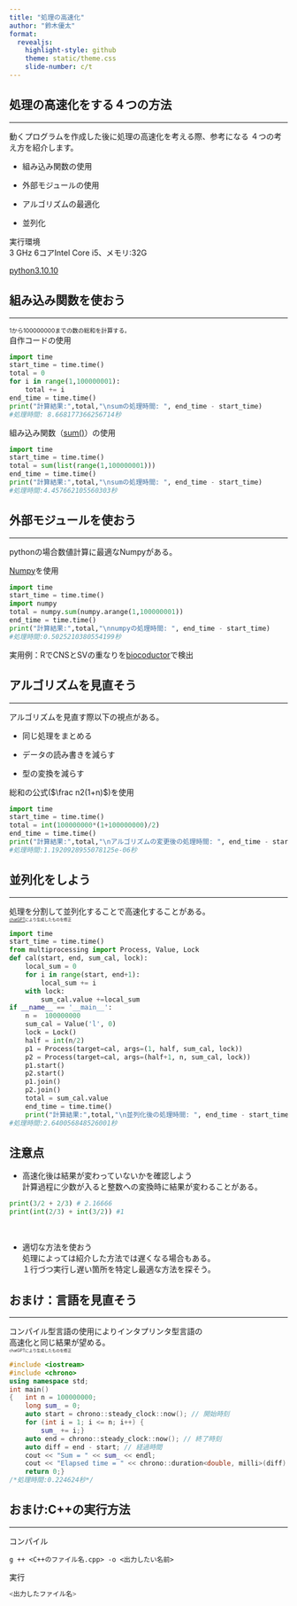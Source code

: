 ```yaml
---
title: "処理の高速化"
author: "鈴木優太"
format: 
  revealjs:
    highlight-style: github
    theme: static/theme.css
    slide-number: c/t
---
```


## 処理の高速化をする４つの方法
<hr>
動くプログラムを作成した後に処理の高速化を考える際、参考になる
４つの考え方を紹介します。 <br>

- 組み込み関数の使用 <br>

- 外部モジュールの使用 <br>

- アルゴリズムの最適化 <br>

- 並列化

実行環境<br>
3 GHz 6コアIntel Core i5、メモリ:32G

[python3.10.10](https://docs.python.org/3.10/)<br>



## 組み込み関数を使おう
<hr>

<span style="font-size:75%">1から100000000までの数の総和を計算する。</span><br>
自作コードの使用
```python
import time
start_time = time.time()
total = 0
for i in range(1,100000001):
    total += i
end_time = time.time()
print("計算結果:",total,"\nsumの処理時間: ", end_time - start_time)
#処理時間: 8.668177366256714秒
```

組み込み関数（[sum()](https://docs.python.org/ja/3.10/library/functions.html#sum)）の使用
```python
import time
start_time = time.time()
total = sum(list(range(1,100000001)))
end_time = time.time()
print("計算結果:",total,"\nsumの処理時間: ", end_time - start_time)
#処理時間:4.457662105560303秒
```

## 外部モジュールを使おう
<hr>
pythonの場合数値計算に最適なNumpyがある。


[Numpy](https://numpy.org/)を使用
```python
import time
start_time = time.time()
import numpy
total = numpy.sum(numpy.arange(1,100000001))
end_time = time.time()
print("計算結果:",total,"\nnumpyの処理時間: ", end_time - start_time)
#処理時間:0.5025210380554199秒
```
実用例：RでCNSとSVの重なりを[biocoductor](https://www.bioconductor.org/)で検出

## アルゴリズムを見直そう
<hr>
アルゴリズムを見直す際以下の視点がある。<br>

- 同じ処理をまとめる<br>

- データの読み書きを減らす<br>

- 型の変換を減らす

総和の公式($\frac n2(1+n)$)を使用
```python
import time
start_time = time.time()
total = int(100000000*(1+100000000)/2)
end_time = time.time()
print("計算結果:",total,"\nアルゴリズムの変更後の処理時間: ", end_time - start_time)
#処理時間:1.1920928955078125e-06秒
```


## 並列化をしよう
<hr>
処理を分割して並列化することで高速化することがある。<br>
<span style="font-size:50%">[chatGPT](https://openai.com/blog/chatgpt)により生成したものを修正</span>
```python
import time
start_time = time.time()
from multiprocessing import Process, Value, Lock
def cal(start, end, sum_cal, lock):
    local_sum = 0
    for i in range(start, end+1):
        local_sum += i
    with lock:
        sum_cal.value +=local_sum
if __name__ == '__main__':
    n =  100000000
    sum_cal = Value('l', 0)
    lock = Lock()
    half = int(n/2)
    p1 = Process(target=cal, args=(1, half, sum_cal, lock))
    p2 = Process(target=cal, args=(half+1, n, sum_cal, lock))
    p1.start()
    p2.start()
    p1.join()
    p2.join()
    total = sum_cal.value
    end_time = time.time()
    print("計算結果:",total,"\n並列化後の処理時間: ", end_time - start_time)
#処理時間:2.640056848526001秒
```


## 注意点

- 高速化後は結果が変わっていないかを確認しよう<br>
計算過程に少数が入ると整数への変換時に結果が変わることがある。
```python
print(3/2 + 2/3) # 2.16666
print(int(2/3) + int(3/2)) #1
```
<br>


- 適切な方法を使おう<br>
処理によっては紹介した方法では遅くなる場合もある。<br>
１行づつ実行し遅い箇所を特定し最適な方法を探そう。


## おまけ：言語を見直そう
<hr>

コンパイル型言語の使用によりインタプリンタ型言語の<br>
高速化と同じ結果が望める。 <br>
<span style="font-size:50%">chatGPTにより生成したものを修正</span>
```C++
#include <iostream>
#include <chrono>
using namespace std;
int main()
{   int n = 100000000;
    long sum_ = 0;
    auto start = chrono::steady_clock::now(); // 開始時刻
    for (int i = 1; i <= n; i++) {
        sum_ += i;}
    auto end = chrono::steady_clock::now(); // 終了時刻
    auto diff = end - start; // 経過時間
    cout << "Sum = " << sum_ << endl;
    cout << "Elapsed time = " << chrono::duration<double, milli>(diff).count() << " ms" << endl;
    return 0;}
/*処理時間:0.224624秒*/
```

## おまけ:C++の実行方法
<hr>

コンパイル
```nash
g ++ <C++のファイル名.cpp> -o <出力したい名前>
```

実行
```bash
<出力したファイル名>
```